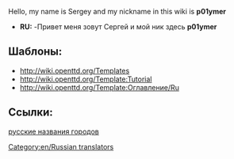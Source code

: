 Hello, my name is Sergey and my nickname in this wiki is '''p01ymer'''
*'''RU:''' -Привет меня зовут Сергей и мой ник здесь '''p01ymer'''
[[Category:en/Russian translators]]

==Шаблоны:==
*http://wiki.openttd.org/Templates 
*http://wiki.openttd.org/Template:Tutorial 
*http://wiki.openttd.org/Template:Оглавление/Ru

==Ссылки:==
[http://grfcrawler.tt-forums.net/details.php?do=details&id=179 русские названия городов]